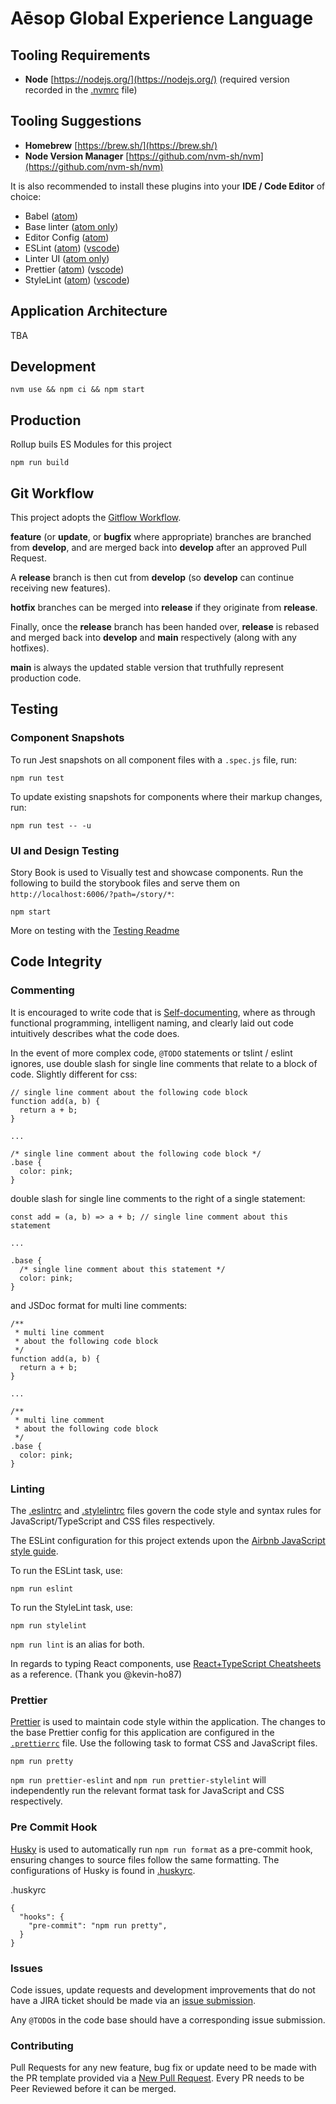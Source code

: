
<Meta title="Welcome" />

# Aēsop Global Experience Language

## Tooling Requirements

- **Node** [https://nodejs.org/](https://nodejs.org/) (required version recorded in the [.nvmrc](.nvmrc) file)

## Tooling Suggestions

- **Homebrew** [https://brew.sh/](https://brew.sh/)
- **Node Version Manager** [https://github.com/nvm-sh/nvm](https://github.com/nvm-sh/nvm)

It is also recommended to install these plugins into your **IDE / Code Editor** of choice:

- Babel ([atom](https://atom.io/packages/language-babel))
- Base linter ([atom only](https://atom.io/packages/linter))
- Editor Config ([atom](https://atom.io/packages/editorconfig))
- ESLint ([atom](https://atom.io/packages/linter-eslint)) ([vscode](https://marketplace.visualstudio.com/items?itemName=dbaeumer.vscode-eslint))
- Linter UI ([atom only](https://atom.io/packages/linter-ui-default))
- Prettier ([atom](https://atom.io/packages/prettier-atom))
  ([vscode](https://marketplace.visualstudio.com/items?itemName=esbenp.prettier-vscode))
- StyleLint ([atom](https://atom.io/packages/linter-stylelint)) ([vscode](https://marketplace.visualstudio.com/items?itemName=shinnn.stylelint))

## Application Architecture

TBA

## Development

```
nvm use && npm ci && npm start
```

## Production

Rollup buils ES Modules for this project

```
npm run build
```

## Git Workflow

This project adopts the [Gitflow Workflow](https://www.atlassian.com/git/tutorials/comparing-workflows/gitflow-workflow).

**feature** (or **update**, or **bugfix** where appropriate) branches are branched from **develop**, and are merged back into **develop** after an approved Pull Request.

A **release** branch is then cut from **develop** (so **develop** can continue receiving new features).

**hotfix** branches can be merged into **release** if they originate from **release**.

Finally, once the **release** branch has been handed over, **release** is rebased and merged back into **develop** and **main** respectively (along with any hotfixes).

**main** is always the updated stable version that truthfully represent production code.

## Testing

### Component Snapshots

To run Jest snapshots on all component files with a `.spec.js` file, run:

```
npm run test
```

To update existing snapshots for components where their markup changes, run:

```
npm run test -- -u
```

### UI and Design Testing

Story Book is used to Visually test and showcase components. Run the following to build the storybook files and serve them on `http://localhost:6006/?path=/story/*`:

```
npm start
```

More on testing with the [Testing Readme](documentation/TESTING.md)

## Code Integrity

### Commenting

It is encouraged to write code that is [Self-documenting](https://en.wikipedia.org/wiki/Self-documenting_code), where as through functional programming, intelligent naming, and clearly laid out code intuitively describes what the code does.

In the event of more complex code, `@TODO` statements or tslint / eslint ignores, use double slash for single line comments that relate to a block of code. Slightly different for css:

```
// single line comment about the following code block
function add(a, b) {
  return a + b;
}

...

/* single line comment about the following code block */
.base {
  color: pink;
}
```

double slash for single line comments to the right of a single statement:

```
const add = (a, b) => a + b; // single line comment about this statement

...

.base {
  /* single line comment about this statement */
  color: pink;
}
```

and JSDoc format for multi line comments:

```
/**
 * multi line comment
 * about the following code block
 */
function add(a, b) {
  return a + b;
}

...

/**
 * multi line comment
 * about the following code block
 */
.base {
  color: pink;
}
```

### Linting

The [.eslintrc](.eslintrc) and [.stylelintrc](.stylelintrc) files govern the code style and syntax rules for JavaScript/TypeScript and CSS files respectively.

The ESLint configuration for this project extends upon the [Airbnb JavaScript style guide](https://github.com/airbnb/javascript).

To run the ESLint task, use:

```
npm run eslint
```

To run the StyleLint task, use:

```
npm run stylelint
```

`npm run lint` is an alias for both.

In regards to typing React components, use [React+TypeScript Cheatsheets](https://github.com/sw-yx/react-typescript-cheatsheet) as a reference. (Thank you @kevin-ho87)

### Prettier

[Prettier](https://github.com/prettier/prettier) is used to maintain code style within the application. The changes to the base Prettier config for this application are configured in the [`.prettierrc`](.prettierrc) file. Use the following task to format CSS and JavaScript files.

```
npm run pretty
```

`npm run prettier-eslint` and `npm run prettier-stylelint` will independently run the relevant format task for JavaScript and CSS respectively.

### Pre Commit Hook

[Husky](https://github.com/typicode/husky) is used to automatically run `npm run format` as a pre-commit hook, ensuring changes to
source files follow the same formatting. The configurations of Husky is found in [.huskyrc](.huskyrc).

.huskyrc

```
{
  "hooks": {
    "pre-commit": "npm run pretty",
  }
}

```

### Issues

Code issues, update requests and development improvements that do not have a JIRA ticket should be made via an [issue submission](https://github.com/aesop/aesop-gel/issues).

Any `@TODO`s in the code base should have a corresponding issue submission.

### Contributing

Pull Requests for any new feature, bug fix or update need to be made with the PR template provided via a [New Pull Request](https://github.com/aesop/aesop-gel/pulls). Every PR needs to be Peer Reviewed before it can be merged.
